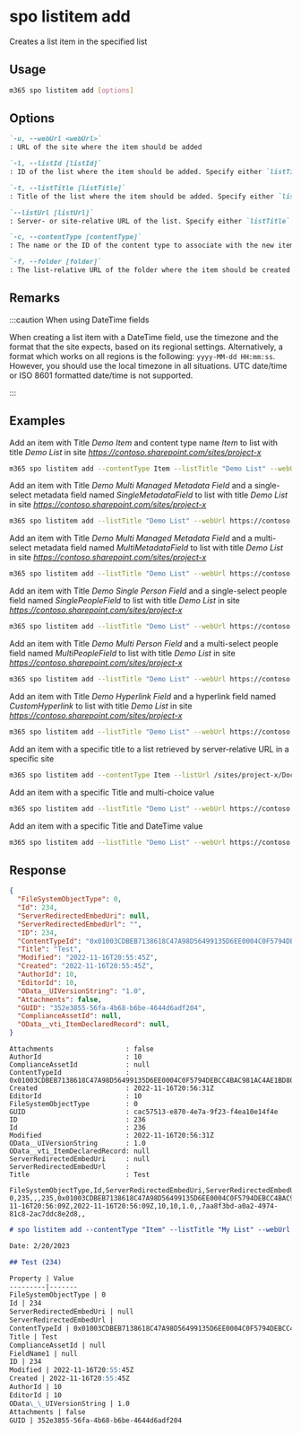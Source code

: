 
# spo listitem add

Creates a list item in the specified list

## Usage

```sh
m365 spo listitem add [options]
```

## Options

```md defintion-list
`-u, --webUrl <webUrl>`
: URL of the site where the item should be added

`-l, --listId [listId]`
: ID of the list where the item should be added. Specify either `listTitle`, `listId` or `listUrl`

`-t, --listTitle [listTitle]`
: Title of the list where the item should be added. Specify either `listTitle`, `listId` or `listUrl`

`--listUrl [listUrl]`
: Server- or site-relative URL of the list. Specify either `listTitle`, `listId` or `listUrl`

`-c, --contentType [contentType]`
: The name or the ID of the content type to associate with the new item

`-f, --folder [folder]`
: The list-relative URL of the folder where the item should be created
```

<Global />

## Remarks

:::caution When using DateTime fields

When creating a list item with a DateTime field, use the timezone and the format that the site expects, based on its regional settings. Alternatively, a format which works on all regions is the following: `yyyy-MM-dd HH:mm:ss`. However, you should use the local timezone in all situations. UTC date/time or ISO 8601 formatted date/time is not supported.

:::

## Examples

Add an item with Title _Demo Item_ and content type name _Item_ to list with title _Demo List_ in site _https://contoso.sharepoint.com/sites/project-x_

```sh
m365 spo listitem add --contentType Item --listTitle "Demo List" --webUrl https://contoso.sharepoint.com/sites/project-x --Title "Demo Item"
```

Add an item with Title _Demo Multi Managed Metadata Field_ and a single-select metadata field named _SingleMetadataField_ to list with title _Demo List_ in site _https://contoso.sharepoint.com/sites/project-x_

```sh
m365 spo listitem add --listTitle "Demo List" --webUrl https://contoso.sharepoint.com/sites/project-x --Title "Demo Single Managed Metadata Field" --SingleMetadataField "TermLabel1|fa2f6bfd-1fad-4d18-9c89-289fe6941377;"
```

Add an item with Title _Demo Multi Managed Metadata Field_ and a multi-select metadata field named _MultiMetadataField_ to list with title _Demo List_ in site _https://contoso.sharepoint.com/sites/project-x_

```sh
m365 spo listitem add --listTitle "Demo List" --webUrl https://contoso.sharepoint.com/sites/project-x --Title "Demo Multi Managed Metadata Field" --MultiMetadataField "TermLabel1|cf8c72a1-0207-40ee-aebd-fca67d20bc8a;TermLabel2|e5cc320f-8b65-4882-afd5-f24d88d52b75;"
```

Add an item with Title _Demo Single Person Field_ and a single-select people field named _SinglePeopleField_ to list with title _Demo List_ in site _https://contoso.sharepoint.com/sites/project-x_

```sh
m365 spo listitem add --listTitle "Demo List" --webUrl https://contoso.sharepoint.com/sites/project-x --Title "Demo Single Person Field" --SinglePeopleField "[{'Key':'i:0#.f|membership|markh@conotoso.com'}]"
```

Add an item with Title _Demo Multi Person Field_ and a multi-select people field named _MultiPeopleField_ to list with title _Demo List_ in site _https://contoso.sharepoint.com/sites/project-x_

```sh
m365 spo listitem add --listTitle "Demo List" --webUrl https://contoso.sharepoint.com/sites/project-x --Title "Demo Multi Person Field" --MultiPeopleField "[{'Key':'i:0#.f|membership|markh@conotoso.com'},{'Key':'i:0#.f|membership|john.doe@conotoso.com'}]"
```

Add an item with Title _Demo Hyperlink Field_ and a hyperlink field named _CustomHyperlink_ to list with title _Demo List_ in site _https://contoso.sharepoint.com/sites/project-x_

```sh
m365 spo listitem add --listTitle "Demo List" --webUrl https://contoso.sharepoint.com/sites/project-x --Title "Demo Hyperlink Field" --CustomHyperlink "https://www.bing.com, Bing"
```

Add an item with a specific title to a list retrieved by server-relative URL in a specific site

```sh
m365 spo listitem add --contentType Item --listUrl /sites/project-x/Documents --webUrl https://contoso.sharepoint.com/sites/project-x --Title "Demo Item"
```

Add an item with a specific Title and multi-choice value

```sh
m365 spo listitem add --listTitle "Demo List" --webUrl https://contoso.sharepoint.com/sites/project-x --Title "Demo multi-choice Field" --MultiChoiceField "Choice 1;#Choice 2;#Choice 3"
```

Add an item with a specific Title and DateTime value

```sh
m365 spo listitem add --listTitle "Demo List" --webUrl https://contoso.sharepoint.com/sites/project-x --Title "Demo DateTime Field" --SomeDateTimeField "2023-01-16 15:30:00"
```

## Response

<Tabs>
  <TabItem value="JSON">

  ```json
  {
    "FileSystemObjectType": 0,
    "Id": 234,
    "ServerRedirectedEmbedUri": null,
    "ServerRedirectedEmbedUrl": "",
    "ID": 234,
    "ContentTypeId": "0x01003CDBEB7138618C47A98D56499135D6EE0004C0F5794DEBCC4BAC981AC4AE1BD803",
    "Title": "Test",
    "Modified": "2022-11-16T20:55:45Z",
    "Created": "2022-11-16T20:55:45Z",
    "AuthorId": 10,
    "EditorId": 10,
    "OData__UIVersionString": "1.0",
    "Attachments": false,
    "GUID": "352e3855-56fa-4b68-b6be-4644d6adf204",
    "ComplianceAssetId": null,
    "OData__vti_ItemDeclaredRecord": null,
  }
  ```

  </TabItem>
  <TabItem value="Text">

  ```text
  Attachments                  : false
  AuthorId                     : 10
  ComplianceAssetId            : null
  ContentTypeId                : 0x01003CDBEB7138618C47A98D56499135D6EE0004C0F5794DEBCC4BAC981AC4AE1BD803
  Created                      : 2022-11-16T20:56:31Z
  EditorId                     : 10
  FileSystemObjectType         : 0
  GUID                         : cac57513-e870-4e7a-9f23-f4ea10e14f4e
  ID                           : 236
  Id                           : 236
  Modified                     : 2022-11-16T20:56:31Z
  OData__UIVersionString       : 1.0
  OData__vti_ItemDeclaredRecord: null
  ServerRedirectedEmbedUri     : null
  ServerRedirectedEmbedUrl     :
  Title                        : Test
  ```

  </TabItem>
  <TabItem value="CSV">

  ```csv
  FileSystemObjectType,Id,ServerRedirectedEmbedUri,ServerRedirectedEmbedUrl,ID,ContentTypeId,Title,Modified,Created,AuthorId,EditorId,OData__UIVersionString,Attachments,GUID,ComplianceAssetId,OData__vti_ItemDeclaredRecord
  0,235,,,235,0x01003CDBEB7138618C47A98D56499135D6EE0004C0F5794DEBCC4BAC981AC4AE1BD803,Test,2022-11-16T20:56:09Z,2022-11-16T20:56:09Z,10,10,1.0,,7aa8f3bd-a0a2-4974-81c8-2ac7ddc8e2d8,,
  ```

  </TabItem>
  <TabItem value="Markdown">

  ```md
  # spo listitem add --contentType "Item" --listTitle "My List" --webUrl "https://contoso.sharepoint.com/sites/project-x" --Title "Test"

  Date: 2/20/2023

  ## Test (234)

  Property | Value
  ---------|-------
  FileSystemObjectType | 0
  Id | 234
  ServerRedirectedEmbedUri | null
  ServerRedirectedEmbedUrl |
  ContentTypeId | 0x01003CDBEB7138618C47A98D56499135D6EE0004C0F5794DEBCC4BAC981AC4AE1BD803
  Title | Test
  ComplianceAssetId | null
  FieldName1 | null
  ID | 234
  Modified | 2022-11-16T20:55:45Z
  Created | 2022-11-16T20:55:45Z
  AuthorId | 10
  EditorId | 10
  OData\_\_UIVersionString | 1.0
  Attachments | false
  GUID | 352e3855-56fa-4b68-b6be-4644d6adf204
  ```

  </TabItem>
</Tabs>

